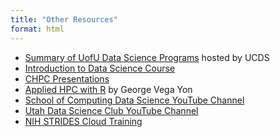 ```yaml
---
title: "Other Resources"
format: html
---
```


-   [Summary of UofU Data Science Programs](https://datascience.utah.edu/programs.html) hosted by UCDS
-   [Introduction to Data Science Course](https://datasciencecourse.net/2023/index.html)
-   [CHPC Presentations](https://www.chpc.utah.edu/presentations/)
-   [Applied HPC with R](https://book-hpc.ggvy.cl/) by George Vega Yon
-   [School of Computing Data Science YouTube Channel](https://www.youtube.com/@UofUDataScience/videos)
-   [Utah Data Science Club YouTube Channel](https://www.youtube.com/@utahdatascience6178/videos)
-   [NIH STRIDES Cloud Training](https://cloud.nih.gov/training/)

